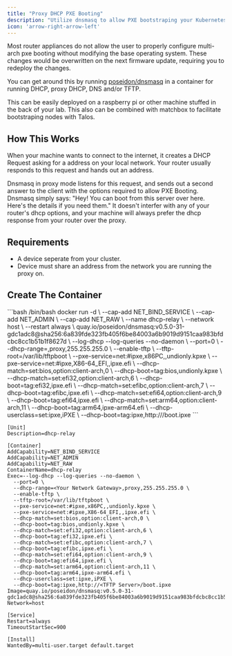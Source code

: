 ```yaml
---
title: "Proxy DHCP PXE Booting"
description: "Utilize dnsmasq to allow PXE bootstraping your Kubernetes nodes seamlessly."
icon: 'arrow-right-arrow-left'
---
```


Most router appliances do not allow the user to properly configure multi-arch pxe booting without modifying the base operating system. These changes would be overwritten on the next firmware update, requiring you to redeploy the changes.

You can get around this by running [poseidon/dnsmasq](https://github.com/poseidon/dnsmasq) in a container for running DHCP, proxy DHCP, DNS and/or TFTP.

This can be easily deployed on a raspberry pi or other machine stuffed in the back of your lab. This also can be combined with matchbox to facilitate bootstraping nodes with Talos.

## How This Works

When your machine wants to connect to the internet, it creates a DHCP Request asking for a address on your local network. Your router usually responds to this request and hands out an address.

Dnsmasq in proxy mode listens for this request, and sends out a second answer to the client with the options required to allow PXE Booting. Dnsmasq simply says: "Hey! You can boot from this server over here. Here's the details if you need them."
It doesn't interfer with any of your router's dhcp options, and your machine will always prefer the dhcp response from your router over the proxy.


## Requirements
- A device seperate from your cluster.
- Device must share an address from the network you are running the proxy on.

## Create The Container

<CodeGroup>
```bash /bin/bash
  docker run -d \
    --cap-add NET_BIND_SERVICE \
    --cap-add NET_ADMIN \
    --cap-add NET_RAW \
    --name dhcp-relay \
    --network host \
    --restart always \
    quay.io/poseidon/dnsmasq:v0.5.0-31-gdc1adc8@sha256:6a839fde323fb405f6be84003a6b9019d9151caa983bfdcbc8cc1b51b1f8627d \
    --log-dhcp --log-queries --no-daemon \
    --port=0 \
    --dhcp-range=<Your Network Gateway>,proxy,255.255.255.0 \
    --enable-tftp \
    --tftp-root=/var/lib/tftpboot \
    --pxe-service=net:#ipxe,x86PC,,undionly.kpxe \
    --pxe-service=net:#ipxe,X86-64_EFI,,ipxe.efi \
    --dhcp-match=set:bios,option:client-arch,0 \
    --dhcp-boot=tag:bios,undionly.kpxe \
    --dhcp-match=set:efi32,option:client-arch,6 \
    --dhcp-boot=tag:efi32,ipxe.efi \
    --dhcp-match=set:efibc,option:client-arch,7 \
    --dhcp-boot=tag:efibc,ipxe.efi \
    --dhcp-match=set:efi64,option:client-arch,9 \
    --dhcp-boot=tag:efi64,ipxe.efi \
    --dhcp-match=set:arm64,option:client-arch,11 \
    --dhcp-boot=tag:arm64,ipxe-arm64.efi \
    --dhcp-userclass=set:ipxe,iPXE \
    --dhcp-boot=tag:ipxe,http://<TFTP Server>/boot.ipxe
```

```EditorConfig podman.container
[Unit]
Description=dhcp-relay

[Container]
AddCapability=NET_BIND_SERVICE
AddCapability=NET_ADMIN
AddCapability=NET_RAW
ContainerName=dhcp-relay
Exec=--log-dhcp --log-queries --no-daemon \
  --port=0 \
  --dhcp-range=<Your Network Gateway>,proxy,255.255.255.0 \
  --enable-tftp \
  --tftp-root=/var/lib/tftpboot \
  --pxe-service=net:#ipxe,x86PC,,undionly.kpxe \
  --pxe-service=net:#ipxe,X86-64_EFI,,ipxe.efi \
  --dhcp-match=set:bios,option:client-arch,0 \
  --dhcp-boot=tag:bios,undionly.kpxe \
  --dhcp-match=set:efi32,option:client-arch,6 \
  --dhcp-boot=tag:efi32,ipxe.efi \
  --dhcp-match=set:efibc,option:client-arch,7 \
  --dhcp-boot=tag:efibc,ipxe.efi \
  --dhcp-match=set:efi64,option:client-arch,9 \
  --dhcp-boot=tag:efi64,ipxe.efi \
  --dhcp-match=set:arm64,option:client-arch,11 \
  --dhcp-boot=tag:arm64,ipxe-arm64.efi \
  --dhcp-userclass=set:ipxe,iPXE \
  --dhcp-boot=tag:ipxe,http://<TFTP Server>/boot.ipxe
Image=quay.io/poseidon/dnsmasq:v0.5.0-31-gdc1adc8@sha256:6a839fde323fb405f6be84003a6b9019d9151caa983bfdcbc8cc1b51b1f8627d
Network=host

[Service]
Restart=always
TimeoutStartSec=900

[Install]
WantedBy=multi-user.target default.target
```
</CodeGroup>
